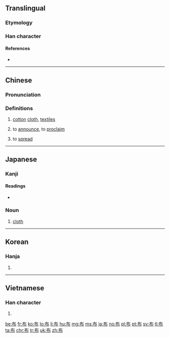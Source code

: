 {{also|佈}}
==Translingual==

===Etymology===
{{Han etyl}}

===Han character===
{{Han char|rn=50|rad=巾|as=02|sn=5|four=40227|canj=KLB|ids=⿸𠂇巾}}

====References====
* {{Han ref|kx=0328.060|dkj=08778|dj=0633.020|hdz=10728.050|uh=5E03|ud=24067|bh=A5AC|bd=42412}}

----

==Chinese==
{{zh-forms}}

===Pronunciation===
{{zh-pron
|m=bù|ma=y
|c=bou3
|h=pfs=pu
|md=
|mn=pò͘
|w=
|mc=y
|oc=y
|cat=n,v
}}

===Definitions===
{{zh-hanzi}}

# [[cotton]] [[cloth]], [[textile]]s
#: {{zh-l|棉布|cotton cloth}}
# to [[announce]], to [[proclaim]]
#: {{zh-l|宣布|to declare, to proclaim, to announce}}
# to [[spread]]
#: {{zh-l|遍布|to be found everywhere, to be spread all over}}

----

==Japanese==

===Kanji===
{{ja-kanji|grade=5|rs=巾02}}

====Readings====
* {{ja-readings|goon=[[ふ]] (fu)|kanon=[[ほ]] (ho)|kun=[[ぬの]] (nuno), [[しく]] (shiku)}}

===Noun===
{{ja-noun|ぬの}}

# [[cloth]]

----

==Korean==

===Hanja===
{{ko-hanja|hangeul=포|rv=po|mr=p'o}}

# {{defn|lang=ko|sort=巾02}}

----

==Vietnamese==

===Han character===
{{vi-hantu|[[bố]], [[bô]], [[buá]], [[vố]], [[vú]]|rs=巾02}}

# {{defn|lang=vi|sort=巾02}}

[[be:布]]
[[fr:布]]
[[ko:布]]
[[lo:布]]
[[li:布]]
[[hu:布]]
[[mg:布]]
[[ms:布]]
[[ja:布]]
[[no:布]]
[[pl:布]]
[[pt:布]]
[[sv:布]]
[[tl:布]]
[[ta:布]]
[[chr:布]]
[[tr:布]]
[[uk:布]]
[[zh:布]]